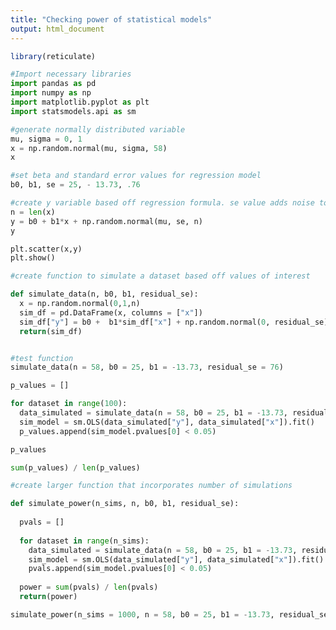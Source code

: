 ```yaml
---
title: "Checking power of statistical models"
output: html_document
---
```


```r
library(reticulate)
```


```python
#Import necessary libraries
import pandas as pd
import numpy as np
import matplotlib.pyplot as plt
import statsmodels.api as sm

#generate normally distributed variable
mu, sigma = 0, 1
x = np.random.normal(mu, sigma, 58)
x
```


```python
#set beta and standard error values for regression model
b0, b1, se = 25, - 13.73, .76

#create y variable based off regression formula. se value adds noise to our model
n = len(x)
y = b0 + b1*x + np.random.normal(mu, se, n)
y
```


```python
plt.scatter(x,y)
plt.show()
```

```python
#create function to simulate a dataset based off values of interest

def simulate_data(n, b0, b1, residual_se):
  x = np.random.normal(0,1,n)
  sim_df = pd.DataFrame(x, columns = ["x"])
  sim_df["y"] = b0 +  b1*sim_df["x"] + np.random.normal(0, residual_se)
  return(sim_df)


#test function
simulate_data(n = 58, b0 = 25, b1 = -13.73, residual_se = 76)
```

```python
p_values = []

for dataset in range(100):
  data_simulated = simulate_data(n = 58, b0 = 25, b1 = -13.73, residual_se = .76)
  sim_model = sm.OLS(data_simulated["y"], data_simulated["x"]).fit()
  p_values.append(sim_model.pvalues[0] < 0.05)

```


```python
p_values
```

```python

sum(p_values) / len(p_values)

```


```python
#create larger function that incorporates number of simulations

def simulate_power(n_sims, n, b0, b1, residual_se):
  
  pvals = []
  
  for dataset in range(n_sims):
    data_simulated = simulate_data(n = 58, b0 = 25, b1 = -13.73, residual_se = .76)
    sim_model = sm.OLS(data_simulated["y"], data_simulated["x"]).fit()
    pvals.append(sim_model.pvalues[0] < 0.05)
  
  power = sum(pvals) / len(pvals)
  return(power)
```


```python
simulate_power(n_sims = 1000, n = 58, b0 = 25, b1 = -13.73, residual_se = .76)
```

